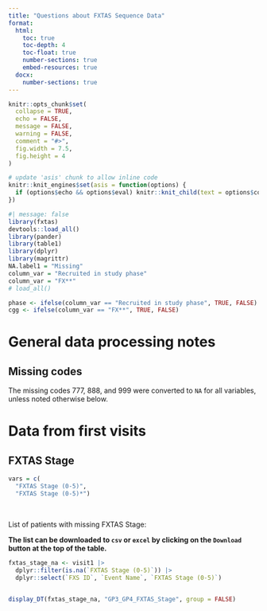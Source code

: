 ```yaml
---
title: "Questions about FXTAS Sequence Data"
format:
  html:
    toc: true
    toc-depth: 4
    toc-float: true
    number-sections: true
    embed-resources: true
  docx:
    number-sections: true
---
```


```r

knitr::opts_chunk$set(
  collapse = TRUE,
  echo = FALSE,
  message = FALSE,
  warning = FALSE,
  comment = "#>",
  fig.width = 7.5,
  fig.height = 4
)

# update 'asis' chunk to allow inline code
knitr::knit_engines$set(asis = function(options) {
  if (options$echo && options$eval) knitr::knit_child(text = options$code)
})
```

```r
#| message: false
library(fxtas)
devtools::load_all()
library(pander)
library(table1)
library(dplyr)
library(magrittr)
NA.label1 = "Missing"
column_var = "Recruited in study phase"
column_var = "FX**"
# load_all()

phase <- ifelse(column_var == "Recruited in study phase", TRUE, FALSE)
cgg <- ifelse(column_var == "FX**", TRUE, FALSE)
```

# General data processing notes

## Missing codes

The missing codes 777, 888, and 999 were converted to `NA` for all variables, unless noted otherwise below.

# Data from first visits

## FXTAS Stage

```r

vars = c(
  "FXTAS Stage (0-5)",
  "FXTAS Stage (0-5)*")
```

<br>

List of patients with missing FXTAS Stage:  

:::{.callout-note}
<b>The list can be downloaded to `csv` or `excel` by clicking on the `Download` button at the top of the table.</b>
:::

```r
fxtas_stage_na <- visit1 |>
  dplyr::filter(is.na(`FXTAS Stage (0-5)`)) |>
  dplyr::select(`FXS ID`, `Event Name`, `FXTAS Stage (0-5)`)
  
```

```r
display_DT(fxtas_stage_na, "GP3_GP4_FXTAS_Stage", group = FALSE)
```
